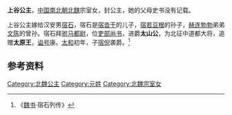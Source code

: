 {{for|魏太武帝的女儿上谷公主|上谷公主 (魏太武帝女)}}
{{東亞女性歷史人物
| 名稱=上谷公主
| 身份=[[北魏|北魏]]公主
| 畫像=
| 說明=
| 姓=元
| 名=
| 封爵=[[公主|公主]]
| 位號=
| 封號=上谷公主
| 婚年=
| 逝世年=
| 墳墓=
| 夫=[[宿石|宿石]]
| 夫之父=[[宿沓干|宿沓干]]
|}}
'''上谷公主'''，[[中国|中国]][[南北朝|南北朝]][[北魏|北魏]]宗室女，封公主，她的父母史书没有记载。

上谷公主嫁给汉安男[[宿石|宿石]]，宿石是[[宿沓干|宿沓干]]的儿子，[[宿若豆根|宿若豆根]]的孙子，[[赫连勃勃|赫连勃勃]]弟弟[[文陈|文陈]]的曾孙。宿石拜[[驸马都尉|驸马都尉]]，位[[吏部尚书|吏部尚书]]，进爵'''太山公'''，为北征中道都大将，追赠'''太原王'''，[[谥号|谥号]]康。[[太和|太和]]初年，子[[宿倪|宿倪]]袭爵。<ref>《[[魏书|魏书]]·宿石列传》</ref>

== 参考资料 ==
<references/>
[[Category:北魏公主|Category:北魏公主]]
[[Category:元姓|Category:元姓]]
[[Category:北魏宗室女|Category:北魏宗室女]]